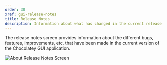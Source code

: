 ```yaml
---
order: 30
xref: gui-release-notes
title: Release Notes
description: Information about what has changed in the current release of Chocolatey GUI
---
```


The release notes screen provides information about the different bugs, features, improvements, etc. that have been made
in the current version of the Chocolatey GUI application.

![About Release Notes Screen](/images/chocolatey-gui/user_interface_about_release_notes.png "About Release Notes Screen")

